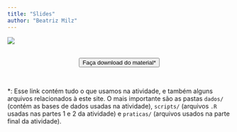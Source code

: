 ```yaml
---
title: "Slides"
author: "Beatriz Milz"
---
```


<a href="/slides.html" target="_blank"> ![](img/slide.png){fig-align="center"}

</a>

<br><center><a href="https://github.com/beatrizmilz/2023-04-rladies-gyn-purrr/archive/refs/heads/main.zip"><button type="button" class="btn btn-primary">Faça download do material*</button></a></center><br>

*: Esse link contém tudo o que usamos na atividade, e também alguns arquivos relacionados à este site. O mais importante são as pastas `dados/` (contém as bases de dados usadas na atividade), `scripts/` (arquivos `.R` usadas nas partes 1 e 2 da atividade) e `praticas/` (arquivos usados na parte final da atividade).